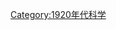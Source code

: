 {{依分類劃分的年份
|m=1
|c=9
|d=2
|y=5
|cat=科學
|sortkey=科學
|in=
|parent=20世纪各年科学
}}
{{Commonscat|1925 in science}}
[[Category:1920年代科学|Category:1920年代科学]]